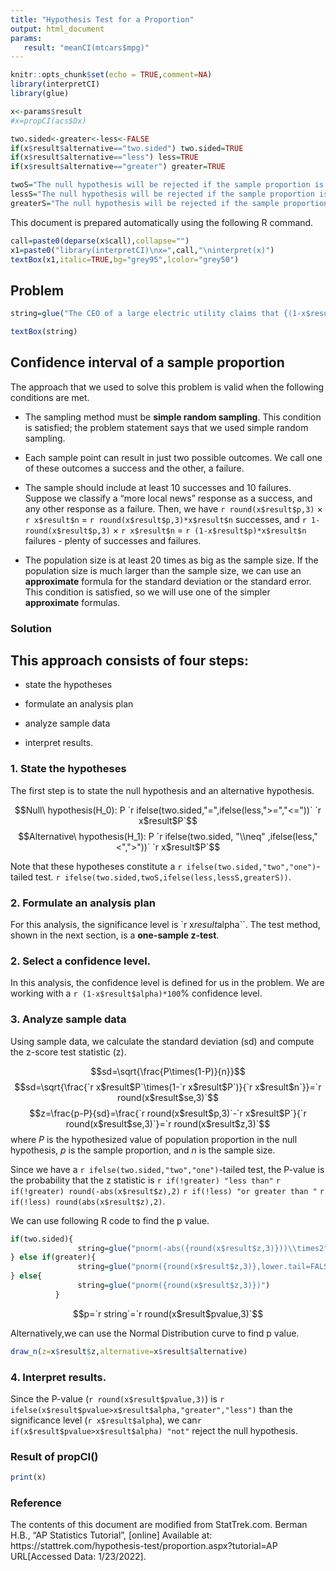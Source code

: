 ```yaml
---
title: "Hypothesis Test for a Proportion"
output: html_document
params:
   result: "meanCI(mtcars$mpg)"
---
```


```r
knitr::opts_chunk$set(echo = TRUE,comment=NA)
library(interpretCI)
library(glue)
```

```r
x<-params$result
#x=propCI(acs$Dx)

two.sided<-greater<-less<-FALSE
if(x$result$alternative=="two.sided") two.sided=TRUE
if(x$result$alternative=="less") less=TRUE
if(x$result$alternative=="greater") greater=TRUE

twoS="The null hypothesis will be rejected if the sample proportion is too big or if it is too small."
lessS="The null hypothesis will be rejected if the sample proportion is too small."
greaterS="The null hypothesis will be rejected if the sample proportion is too big."
```

This document is prepared automatically using the following R command.

```r
call=paste0(deparse(x$call),collapse="")
x1=paste0("library(interpretCI)\nx=",call,"\ninterpret(x)")
textBox(x1,italic=TRUE,bg="grey95",lcolor="grey50")
```

## Problem


```r

string=glue("The CEO of a large electric utility claims that {(1-x$result$P)*100} percent of his {x$result$n*100} customers are very satisfied with the service they receive. To test this claim, the local newspaper surveyed {x$result$n} customers, using simple random sampling. Among the sampled customers, {english2((1-x$result$p)*100,1)} percent say they are very satisified. Based on these findings, can we reject the CEO's hypothesis that {round((1-x$result$P)*100,2)}% of the customers are very satisfied? Use a {x$result$alpha} level of significance.")

textBox(string)
```



## Confidence interval of a sample proportion

The approach that we used to solve this problem is valid when the following conditions are met.

- The sampling method must be **simple random sampling**. This condition is satisfied; the problem statement says that we used simple random sampling.

- Each sample point can result in just two possible outcomes. We call one of these outcomes a success and the other, a failure.

- The sample should include at least 10 successes and 10 failures. Suppose we classify a "more local news" response as a success, and any other response as a failure. Then, we have `r round(x$result$p,3)` $\times$ `r x$result$n` = `r round(x$result$p,3)*x$result$n` successes, and `r 1-round(x$result$p,3)` $\times$ `r x$result$n` = `r (1-x$result$p)*x$result$n` failures - plenty of successes and failures.

- The population size is at least 20 times as big as the sample size. If the population size is much larger than the sample size, we can use an **approximate** formula for the standard deviation or the standard error. This condition is satisfied, so we will use one of the simpler **approximate** formulas.


### Solution

## This approach consists of four steps: 

- state the hypotheses

- formulate an analysis plan

- analyze sample data

- interpret results.



### 1. State the hypotheses 

The first step is to state the null hypothesis and an alternative hypothesis.

$$Null\ hypothesis(H_0): P `r ifelse(two.sided,"=",ifelse(less,">=","<="))` `r x$result$P`$$
$$Alternative\ hypothesis(H_1): P `r ifelse(two.sided, "\\neq" ,ifelse(less,"<",">"))` `r x$result$P`$$

Note that these hypotheses constitute a `r ifelse(two.sided,"two","one")`-tailed test. `r ifelse(two.sided,twoS,ifelse(less,lessS,greaterS))`.

### 2. Formulate an analysis plan

For this analysis, the significance level is `r x$result$alpha``. The test method, shown in the next section, is a **one-sample z-test**.

### 2. Select a confidence level. 

In this analysis, the confidence level is defined for us in the problem. We are working with a `r (1-x$result$alpha)*100`% confidence level.

### 3. Analyze sample data

Using sample data, we calculate the standard deviation (sd) and compute the z-score test statistic (z).

$$sd=\sqrt{\frac{P\times(1-P)}{n}}$$
$$sd=\sqrt{\frac{`r x$result$P`\times(1-`r x$result$P`)}{`r x$result$n`}}=`r round(x$result$se,3)`$$
$$z=\frac{p-P}{sd}=\frac{`r round(x$result$p,3)`-`r x$result$P`}{`r round(x$result$se,3)`}=`r round(x$result$z,3)`$$
where $P$ is the hypothesized value of population proportion in the null hypothesis, $p$ is the sample proportion, and $n$ is the sample size.

Since we have a `r ifelse(two.sided,"two","one")`-tailed test, the P-value is the probability that the z statistic is `r if(!greater) "less than"` `r if(!greater) round(-abs(x$result$z),2)` `r if(!less) "or greater than "` `r if(!less) round(abs(x$result$z),2)`.

We can use following R code to find the p value.

```r

if(two.sided){
               string=glue("pnorm(-abs({round(x$result$z,3)}))\\times2")
} else if(greater){
               string=glue("pnorm({round(x$result$z,3)},lower.tail=FALSE)")
} else{
               string=glue("pnorm({round(x$result$z,3)})")
          }
```

$$p=`r string`=`r round(x$result$pvalue,3)`$$


Alternatively,we can use the Normal Distribution curve to find p value.

```r
draw_n(z=x$result$z,alternative=x$result$alternative)
```



### 4. Interpret results. 

Since the P-value (`r round(x$result$pvalue,3)`) is `r ifelse(x$result$pvalue>x$result$alpha,"greater","less")` than the significance level (`r x$result$alpha`), we can`r if(x$result$pvalue>x$result$alpha) "not"` reject the null hypothesis.


### Result of propCI()

```r
print(x)
```

### Reference

The contents of this document are modified from StatTrek.com.
Berman H.B., "AP Statistics Tutorial", [online] Available at:  https://stattrek.com/hypothesis-test/proportion.aspx?tutorial=AP URL[Accessed Data: 1/23/2022]. 

